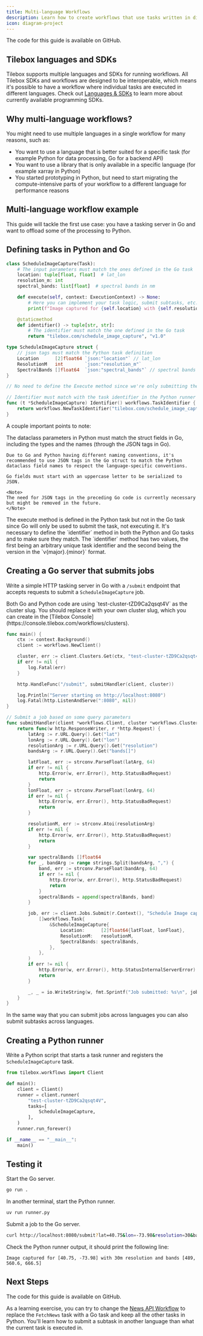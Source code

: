 ```yaml
---
title: Multi-language Workflows
description: Learn how to create workflows that use tasks written in different languages
icon: diagram-project
---
```


<CardGroup cols={1}>
    <Card title="Open in GitHub" icon="github" href="https://github.com/tilebox/examples/tree/main/workflows-multilang" horizontal>
        The code for this guide is available on GitHub.
    </Card>
</CardGroup>

## Tilebox languages and SDKs

Tilebox supports multiple languages and SDKs for running workflows.
All Tilebox SDKs and workflows are designed to be interoperable, which means it's possible to have a workflow where individual tasks are executed in different languages.
Check out [Languages & SDKs](/sdks/introduction) to learn more about currently available programming SDKs.

## Why multi-language workflows?

You might need to use multiple languages in a single workflow for many reasons, such as:

- You want to use a language that is better suited for a specific task (for example Python for data processing, Go for a backend API)
- You want to use a library that is only available in a specific language (for example xarray in Python)
- You started prototyping in Python, but need to start migrating the compute-intensive parts of your workflow to a different language for performance reasons

## Multi-language workflow example

This guide will tackle the first use case: you have a tasking server in Go and want to offload some of the processing to Python.

## Defining tasks in Python and Go

```python Python
class ScheduleImageCapture(Task):
    # The input parameters must match the ones defined in the Go task
    location: tuple[float, float]  # lat_lon
    resolution_m: int
    spectral_bands: list[float]  # spectral bands in nm

    def execute(self, context: ExecutionContext) -> None:
        # Here you can implement your task logic, submit subtasks, etc.
        print(f"Image captured for {self.location} with {self.resolution_m}m resolution and bands {self.spectral_bands}")

    @staticmethod
    def identifier() -> tuple[str, str]:
        # The identifier must match the one defined in the Go task
        return "tilebox.com/schedule_image_capture", "v1.0"
```

```go Go
type ScheduleImageCapture struct {
    // json tags must match the Python task definition
    Location      [2]float64 `json:"location"` // lat_lon
    ResolutionM   int        `json:"resolution_m"`
    SpectralBands []float64  `json:"spectral_bands"` // spectral bands in nm
}

// No need to define the Execute method since we're only submitting the task

// Identifier must match with the task identifier in the Python runner
func (t *ScheduleImageCapture) Identifier() workflows.TaskIdentifier {
    return workflows.NewTaskIdentifier("tilebox.com/schedule_image_capture", "v1.0")
}
```

A couple important points to note:

<AccordionGroup>
  <Accordion title="Input parameters">
    The dataclass parameters in Python must match the struct fields in Go, including the types and the names (through the JSON tags in Go).
    
    Due to Go and Python having different naming conventions, it's recommended to use JSON tags in the Go struct to match the Python dataclass field names to respect the language-specific conventions.
    
    Go fields must start with an uppercase letter to be serialized to JSON.

    <Note>
    The need for JSON tags in the preceding Go code is currently necessary but might be removed in the future.
    </Note>
  </Accordion>
  <Accordion title="Execute method">
    The execute method is defined in the Python task but not in the Go task since Go will only be used to submit the task, not executing it.
  </Accordion>
  <Accordion title="Identifier">
    It's necessary to define the `identifier` method in both the Python and Go tasks and to make sure they match.
    The `identifier` method has two values, the first being an arbitrary unique task identifier and the second being the version in the `v{major}.{minor}` format.
  </Accordion>
</AccordionGroup>

## Creating a Go server that submits jobs

Write a simple HTTP tasking server in Go with a `/submit` endpoint that accepts requests to submit a `ScheduleImageCapture` job.

<Note>
    Both Go and Python code are using `test-cluster-tZD9Ca2qsqt4V` as the cluster slug. You should replace it with your own cluster slug, which you can create in the [Tilebox Console](https://console.tilebox.com/workflows/clusters).
</Note>

```go Go
func main() {
    ctx := context.Background()
    client := workflows.NewClient()

    cluster, err := client.Clusters.Get(ctx, "test-cluster-tZD9Ca2qsqt4V")
    if err != nil {
        log.Fatal(err)
    }

    http.HandleFunc("/submit", submitHandler(client, cluster))

    log.Println("Server starting on http://localhost:8080")
    log.Fatal(http.ListenAndServe(":8080", nil))
}

// Submit a job based on some query parameters
func submitHandler(client *workflows.Client, cluster *workflows.Cluster) http.HandlerFunc {
    return func(w http.ResponseWriter, r *http.Request) {
        latArg := r.URL.Query().Get("lat")
        lonArg := r.URL.Query().Get("lon")
        resolutionArg := r.URL.Query().Get("resolution")
        bandsArg := r.URL.Query().Get("bands[]")

        latFloat, err := strconv.ParseFloat(latArg, 64)
        if err != nil {
            http.Error(w, err.Error(), http.StatusBadRequest)
            return
        }
        lonFloat, err := strconv.ParseFloat(lonArg, 64)
        if err != nil {
            http.Error(w, err.Error(), http.StatusBadRequest)
            return
        }

        resolutionM, err := strconv.Atoi(resolutionArg)
        if err != nil {
            http.Error(w, err.Error(), http.StatusBadRequest)
            return
        }

        var spectralBands []float64
        for _, bandArg := range strings.Split(bandsArg, ",") {
            band, err := strconv.ParseFloat(bandArg, 64)
            if err != nil {
                http.Error(w, err.Error(), http.StatusBadRequest)
                return
            }
            spectralBands = append(spectralBands, band)
        }

        job, err := client.Jobs.Submit(r.Context(), "Schedule Image capture", cluster,
            []workflows.Task{
                &ScheduleImageCapture{
                    Location:      [2]float64{latFloat, lonFloat},
                    ResolutionM:   resolutionM,
                    SpectralBands: spectralBands,
                },
            },
        )
        if err != nil {
            http.Error(w, err.Error(), http.StatusInternalServerError)
            return
        }

        _, _ = io.WriteString(w, fmt.Sprintf("Job submitted: %s\n", job.ID))
    }
}
```

<Note>
    In the same way that you can submit jobs across languages you can also submit subtasks across languages.
</Note>

## Creating a Python runner

Write a Python script that starts a task runner and registers the `ScheduleImageCapture` task.

```python Python
from tilebox.workflows import Client

def main():
    client = Client()
    runner = client.runner(
        "test-cluster-tZD9Ca2qsqt4V",
        tasks=[
            ScheduleImageCapture,
        ],
    )
    runner.run_forever()

if __name__ == "__main__":
    main()
```

## Testing it

Start the Go server.

```bash Shell
go run .
```

In another terminal, start the Python runner.

```bash Shell
uv run runner.py
```

Submit a job to the Go server.

```bash Shell
curl http://localhost:8080/submit?lat=40.75&lon=-73.98&resolution=30&bands[]=489.0,560.6,666.5
```

Check the Python runner output, it should print the following line:

```plaintext Output
Image captured for [40.75, -73.98] with 30m resolution and bands [489, 560.6, 666.5]
```

## Next Steps

<CardGroup cols={1}>
    <Card title="Open in GitHub" icon="github" href="https://github.com/tilebox/examples/tree/main/workflows-multilang" horizontal>
        The code for this guide is available on GitHub.
    </Card>
</CardGroup>

As a learning exercise, you can try to change the [News API Workflow](/workflows/concepts/tasks#dependencies-example) to replace the `FetchNews` task with a Go task and keep all the other tasks in Python.
You'll learn how to submit a subtask in another language than what the current task is executed in.
